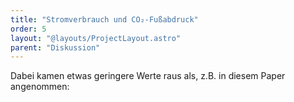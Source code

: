 ```yaml
---
title: "Stromverbrauch und CO₂-Fußabdruck"
order: 5
layout: "@layouts/ProjectLayout.astro"
parent: "Diskussion"
---
```




 Dabei kamen etwas geringere Werte raus als, z.B. in diesem Paper angenommen:

<Reference
  title='Power Hungry Processing: Watts Driving the Cost of AI Deployment?' 
type="paper"
  authors="Alexandra Sasha Luccioni, Yacine Jernite, Emma Strubell" 
  year="2023"
  link="https://arxiv.org/html/2311.16863v3?utm_source=chatgpt.com" />
